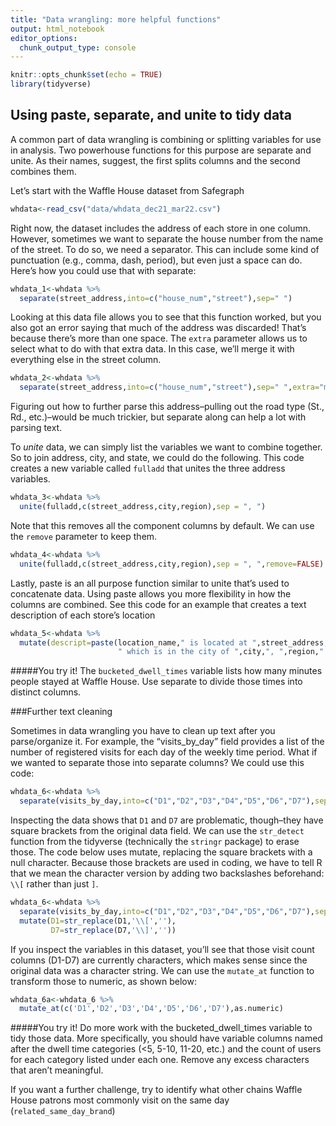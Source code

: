 ```yaml
---
title: "Data wrangling: more helpful functions"
output: html_notebook
editor_options: 
  chunk_output_type: console
---
```


```r
knitr::opts_chunk$set(echo = TRUE)
library(tidyverse)
```

## Using paste, separate, and unite to tidy data

A common part of data wrangling is combining or splitting variables for use in analysis. Two powerhouse functions for this purpose are separate and unite. As their names, suggest, the first splits columns and the second combines them.

Let's start with the Waffle House dataset from Safegraph

```r
whdata<-read_csv("data/whdata_dec21_mar22.csv")
```

Right now, the dataset includes the address of each store in one column. However, sometimes we want to separate the house number from the name of the street. To do so, we need a separator. This can include some kind of punctuation (e.g., comma, dash, period), but even just a space can do. Here's how you could use that with separate:

```r
whdata_1<-whdata %>%
  separate(street_address,into=c("house_num","street"),sep=" ")
```

Looking at this data file allows you to see that this function worked, but you also got an error saying that much of the address was discarded! That's because there's more than one space. The `extra` parameter allows us to select what to do with that extra data. In this case, we'll merge it with everything else in the street column.

```r
whdata_2<-whdata %>%
  separate(street_address,into=c("house_num","street"),sep=" ",extra="merge")
```

Figuring out how to further parse this address--pulling out the road type (St., Rd., etc.)--would be much trickier, but separate along can help a lot with parsing text.

To *unite* data, we can simply list the variables we want to combine together. So to join address, city, and state, we could do the following. This code creates a new variable called `fulladd` that unites the three address variables.

```r
whdata_3<-whdata %>%
  unite(fulladd,c(street_address,city,region),sep = ", ")
```

Note that this removes all the component columns by default. We can use the `remove` parameter to keep them.

```r
whdata_4<-whdata %>%
  unite(fulladd,c(street_address,city,region),sep = ", ",remove=FALSE)
```

Lastly, paste is an all purpose function similar to unite that's used to concatenate data. Using paste allows you more flexibility in how the columns are combined. See this code for an example that creates a text description of each store's location

```r
whdata_5<-whdata %>%
  mutate(descript=paste(location_name," is located at ",street_address,
                        " which is in the city of ",city,", ",region,".",sep=""))
```

#####You try it!
The `bucketed_dwell_times` variable lists how many minutes people stayed at Waffle House. Use separate to divide those times into distinct columns.

###Further text cleaning

Sometimes in data wrangling you have to clean up text after you parse/organize it. For example, the "visits_by_day" field provides a list of the number of registered visits for each day of the weekly time period. What if we wanted to separate those into separate columns? We could use this code:

```r
whdata_6<-whdata %>%
  separate(visits_by_day,into=c("D1","D2","D3","D4","D5","D6","D7"),sep=",") 
```

Inspecting the data shows that `D1` and `D7` are problematic, though--they have square brackets from the original data field. We can use the `str_detect` function from the tidyverse (technically the `stringr` package) to erase those. The code below uses mutate, replacing the square brackets with a null character. Because those brackets are used in coding, we have to tell R that we mean the character version by adding two backslashes beforehand: `\\[` rather than just `]`.

```r
whdata_6<-whdata %>%
  separate(visits_by_day,into=c("D1","D2","D3","D4","D5","D6","D7"),sep=",") %>%
  mutate(D1=str_replace(D1,'\\[',''),
         D7=str_replace(D7,'\\]',''))
```

If you inspect the variables in this dataset, you'll see that those visit count columns (D1-D7) are currently characters, which makes sense since the original data was a character string. We can use the `mutate_at` function to transform those to numeric, as shown below:

```r
whdata_6a<-whdata_6 %>%
  mutate_at(c('D1','D2','D3','D4','D5','D6','D7'),as.numeric)
```

#####You try it!
Do more work with the bucketed_dwell_times variable to tidy those data. More specifically, you should have variable columns named after the dwell time categories (<5, 5-10, 11-20, etc.) and the count of users for each category listed under each one. Remove any excess characters that aren't meaningful.

If you want a further challenge, try to identify what other chains Waffle House patrons most commonly visit on the same day (`related_same_day_brand`)